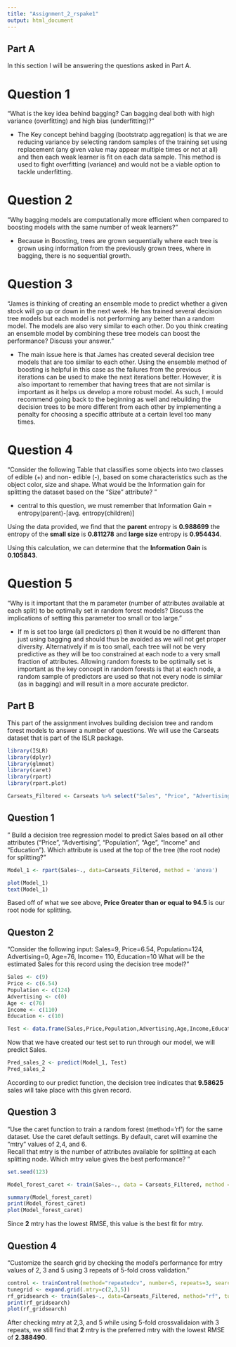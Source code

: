 ---
title: "Assignment_2_rspake1"
output: html_document
---

## Part A

In this section I will be answering the questions asked in Part A.

# Question 1
"What  is  the  key  idea  behind  bagging?  Can  bagging  deal  both  with  high  variance 
(overfitting) and high bias (underfitting)?"

- The Key concept behind bagging (bootstratp aggregation) is that we are reducing variance by selecting random samples of the training set using replacement (any given value may appear multiple times or not at all) and then each weak learner is fit on  each data sample. This method is used to fight overfitting (variance) and would not be a viable option to tackle underfitting.

# Question 2
"Why bagging models are computationally more efficient when compared to boosting 
models with the same number of weak learners?"

- Because in Boosting, trees are grown sequentially where each tree is grown using information from the previously grown trees, where in bagging, there is no sequential growth. 

# Question 3
"James is thinking of creating an ensemble mode to predict whether a given stock will 
go up or down in the next week.  He has trained several decision tree models but each model 
is not performing any better than a random model. The models are also very similar to each 
other. Do you think creating an ensemble model by combining these tree models can boost 
the performance? Discuss your answer."

- The main issue here is that James has created several decision tree models that are too similar to each other. Using the ensemble method of boosting is helpful in this case as the failures from the previous iterations can be used to make the next iterations better. However, it is also important to remember that having trees that are not similar is important as it helps us develop a more robust model. As such, I would recommend going back to the beginning as well and rebuilding the decision trees to be more different from each other by implementing a penalty for choosing a specific attribute at a certain level too many times. 

# Question 4
"Consider the following Table that classifies some objects into two classes of edible (+) 
and non- edible (-), based on some characteristics such as the object color, size and shape. 
What would be the Information gain for splitting the dataset based on the “Size” attribute? "

- central to this question, we must remember that Information Gain = entropy(parent)-[avg. entropy(children)]

Using the data provided, we find that the **parent** entropy is **0.988699**
the entropy of the **small size** is **0.811278** and **large size** entropy is **0.954434**.

Using this calculation, we can determine that the **Information Gain** is **0.105843**.

# Question 5
"Why is it important that the m parameter (number of attributes available at each 
split) to be optimally set in random forest models? Discuss the implications of setting this 
parameter too small or too large."

- If m is set too large (all predictors p) then it would be no different than just using bagging and should thus be avoided as we will not get proper diversity. Alternatively if m is too small, each tree will not be very predictive as they will be too constrained at each node to a very small fraction of attributes. Allowing random forests to be optimally set is important as the key concept in random forests is that at each node, a random sample of predictors are used so that not every node is similar (as in bagging) and will result in a more accurate predictor.

## Part B
This part of the assignment involves building decision tree and random forest models to answer a number of questions. We will use the Carseats dataset that is part of the ISLR package. 

```{r carseats}
library(ISLR)
library(dplyr)
library(glmnet)
library(caret)
library(rpart)
library(rpart.plot)

Carseats_Filtered <- Carseats %>% select("Sales", "Price", "Advertising", "Population", "Age", "Income", "Education")
```

## Question 1
" Build  a  decision  tree  regression  model  to  predict  Sales  based  on  all  other  attributes 
("Price", "Advertising", "Population", "Age", "Income" and "Education").  Which attribute is 
used at the top of the tree (the root node) for splitting?"

```{r pressure, echo=FALSE}
Model_1 <- rpart(Sales~., data=Carseats_Filtered, method = 'anova')

plot(Model_1)
text(Model_1)
```
Based off of what we see above, **Price Greater than or equal to 94.5** is our root node for splitting.

## Queston 2
"Consider the following input:
Sales=9, Price=6.54, Population=124, Advertising=0, Age=76, Income= 110, Education=10
What will be the estimated Sales for this record using the decision tree model?"

```{r}
Sales <- c(9)
Price <- c(6.54)
Population <- c(124)
Advertising <- c(0)
Age <- c(76)
Income <- c(110)
Education <- c(10)

Test <- data.frame(Sales,Price,Population,Advertising,Age,Income,Education)
```
Now that we have created our test set to run through our model, we will predict Sales.

```{r}
Pred_sales_2 <- predict(Model_1, Test)
Pred_sales_2
```
According to our predict function, the decision tree indicates that **9.58625** sales will take place with this given record.

## Question 3
"Use the caret function to train a random forest (method=’rf’) for the same dataset. Use 
the caret default settings. By default, caret will examine the “mtry” values of 2,4, and 6.         
Recall that mtry is the number of attributes available for splitting at each splitting node. 
Which mtry value gives the best performance? "

```{r}
set.seed(123)

Model_forest_caret <- train(Sales~., data = Carseats_Filtered, method = 'rf')
```

```{r}
summary(Model_forest_caret)
print(Model_forest_caret)
plot(Model_forest_caret)
```


Since **2** mtry has the lowest RMSE, this value is the best fit for mtry. 

## Question 4
"Customize the search grid by checking the model’s performance for mtry values of 2, 
3 and 5 using 3 repeats of 5-fold cross validation."

```{r}
control <- trainControl(method="repeatedcv", number=5, repeats=3, search="grid")
tunegrid <- expand.grid(.mtry=c(2,3,5))
rf_gridsearch <- train(Sales~., data=Carseats_Filtered, method="rf", tuneGrid=tunegrid,trControl=control)
print(rf_gridsearch)
plot(rf_gridsearch)
```


After checking mtry at 2,3, and 5 while using 5-fold crossvalidaion with 3 repeats, we still find that **2** mtry is the preferred mtry with the lowest RMSE of **2.388490**. 

